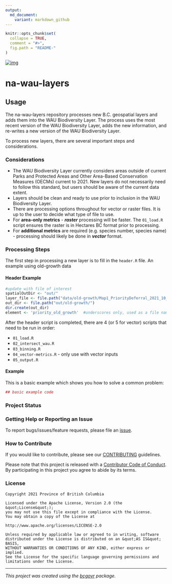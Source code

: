 ```yaml
---
output:
  md_document:
    variant: markdown_github
---
```


```r
knitr::opts_chunk$set(
  collapse = TRUE,
  comment = "#>",
  fig.path = "README-"
)
```


[![img](https://img.shields.io/badge/Lifecycle-Experimental-339999)](https://github.com/bcgov/repomountie/blob/master/doc/lifecycle-badges.md)


# na-wau-layers

## Usage

The na-wau-layers repository processes new B.C. geospatial layers and adds them into the WAU Biodiversity Layer. The process uses the most recent version of the WAU Biodiversity Layer, adds the new information, and re-writes a new version of the WAU Biodiversity Layer. 

To process new layers, there are several important steps and considerations. 

### Considerations

- The WAU Biodiversity Layer currently considers areas outside of current Parks and Protected Areas and Other Area-Based Conservation Measures (OECMs) current to 2021. New layers do not necessarily need to follow this standard, but users should be aware of the current data extent. 
- Layers should be clean and ready to use prior to inclusion in the WAU Biodiversity Layer.
- There are processing options throughout for vector or raster files. It is up to the user to decide what type of file to use. 
- For **area-only metrics** - _**raster**_ processing will be faster. The `01_load.R` script ensures the raster is in Hectares BC format prior to processing. 
- For **additional metrics** are required (e.g. species number, species name) - processing should likely be done in _**vector**_ format. 

### Processing Steps

The first step in processing a new layer is to fill in the `header.R` file. An example using old-growth data

#### Header Example

```r
#update with file of interest
spatialOutDir <- "out/"
layer_file <- file.path("data/old-growth/Map1_PriorityDeferral_2021_10_24.shp")
out_dir <- file.path("out/old-growth/")
dir.create(out_dir)
element <- 'priority_old_growth'  #underscores only, used as a file name but also column name
```

After the header script is completed, there are 4 (or 5 for vector) scripts that need to be run in order:

- `01_load.R`
- `02_intersect_wau.R`
- `03_binning.R`
- `04_vector-metrics.R` - only use with vector inputs
- `05_output.R` 

#### Example

This is a basic example which shows you how to solve a common problem:

```r
## basic example code
```

### Project Status

### Getting Help or Reporting an Issue

To report bugs/issues/feature requests, please file an [issue](https://github.com/bcgov/na-wau-layers/issues/).

### How to Contribute

If you would like to contribute, please see our [CONTRIBUTING](CONTRIBUTING.md) guidelines.

Please note that this project is released with a [Contributor Code of Conduct](CODE_OF_CONDUCT.md). By participating in this project you agree to abide by its terms.

### License

```
Copyright 2021 Province of British Columbia

Licensed under the Apache License, Version 2.0 (the &quot;License&quot;);
you may not use this file except in compliance with the License.
You may obtain a copy of the License at

http://www.apache.org/licenses/LICENSE-2.0

Unless required by applicable law or agreed to in writing, software distributed under the License is distributed on an &quot;AS IS&quot; BASIS,
WITHOUT WARRANTIES OR CONDITIONS OF ANY KIND, either express or implied.
See the License for the specific language governing permissions and limitations under the License.
```

---
*This project was created using the [bcgovr](https://github.com/bcgov/bcgovr) package.* 

